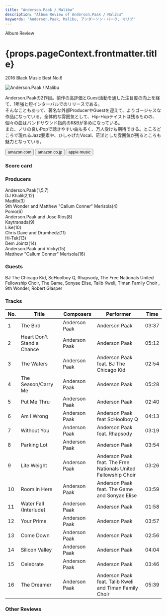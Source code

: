 ```yaml
---
title: "Anderson.Paak / Malibu"
description: "Album Review of Anderson.Paak / Malibu"
keywords: 'Anderson.Paak, Malibu, アンダーソン・パーク, マリブ'
---
```





<p className="largeP">Album Review</p>
<h1 className="h1--no--margin">{props.pageContext.frontmatter.title}</h1>
<p className="largeP"><Link to="/best50/2016/">2016 Black Music Best No.6</Link></p>

<Row  className="image-card-group">
	<Column colMd={"3"} colLg={"4"} noGutterMdLeft="">
       <ImageCard>

![Anderson.Paak / Malibu](../../images/cd/andersonpaak2L.jpg) 

</ImageCard>
	</Column>
	<Column colMd={"4"} colLg={"8"} noGutterMdLeft="">
		<p>
			Anderson.Paakの2作目。前作の高評価とGuest活動を通した注目度の向上を経て、1年強と短インターバルでのリリースである。
			<BR/>そんなこともあって、著名な外部ProducerやGuestを迎えて、よりゴージャスな作品になっている。全体的な雰囲気として、Hip-Hopテイストは残るものの、個々の曲はバンドサウンド指向のR&Bが多めになっている。
			<BR/>また、ノリの良いPopで聴きやすい曲も多く、万人受けも期待できる。ところどころで現れるJazz要素や、ひしゃげたVocal、茫洋とした雰囲気が残るところも魅力となっている。
		</p>
    <div>
			<Button href="https://amzn.to/3q7Qon9" kind="primary" size="small" renderIcon={ArrowUpRight24}>
   	 		amazon.com
     	</Button>
	 		<Button href="https://amzn.to/3bo1116" kind="secondary" size="small" renderIcon={ArrowUpRight24}>
    		amazon.co.jp
    	</Button>
			<Button href="https://apple.co/39eCxVr" kind="secondary" size="small" renderIcon={ArrowUpRight24}>
    		apple music
    	</Button>
	 	</div>
	</Column>
</Row>
<Row >
	<Column colMd={"4"} colLg={"4"} noGutterMdLeft="">
		<div>
  		<h3>Score card</h3>
			<SliderJS1 value="4" />
  		<SliderJS2 value="1" />
			<SliderJS3 value="1" />
  		<SliderJS4 value="9" />
		</div>
	</Column>
	<Column colMd={"4"} colLg={"8"} noGutterMdLeft="">
		<div>
			<h3>Producers</h3>
			<p>
				Anderson.Paak(1,5,7)
				<Br/>DJ Khalil(2,12)
				<Br/>Madlib(3)
				<Br/>9th Wonder and Matthew "Callum Conner" Merisola(4)
				<Br/>Pomo(6)
				<Br/>Anderson.Paak and Jose Rios(8)
				<Br/>Kaytranada(9)
				<Br/>Like(10)
				<Br/>Chris Dave and Drumhedz(11)
				<Br/>Hi-Tek(13)
				<Br/>Dem Jointz(14)
				<Br/>Anderson.Paak and Vicky(15)
				<Br/>Matthew "Callum Conner" Merisola(16)
			</p>
			<h3>Guests</h3>
			<p>
				BJ The Chicago Kid, ScHoolboy Q, Rhapsody, The Free Nationals United Fellowship Choir, The Game, Sonyae Elise, Talib Kweli, Timan Family Choir , 9th Wonder, Robert Glasper
			</p>
		</div>
	</Column>
</Row>

<h3>Tracks</h3>

| No. |	 Title                     |	 Composers   |	 Performer                                                    |	 Time	|
| --- |	-------------------------- | ------------- | -------------------------------------------------------------- | ----- |
|	1	  |	The Bird                   | Anderson Paak | Anderson Paak                                                 	|	03:37 |
|	2	  |	Heart Don't Stand a Chance | Anderson Paak | Anderson Paak                                                 	|	05:12 |
|	3	  |	The Waters                 | Anderson Paak | Anderson Paak feat. BJ The Chicago Kid                        	|	02:54 |
|	4	  |	The Season/Carry Me        | Anderson Paak | Anderson Paak                                                 	|	05:28 |
|	5	  |	Put Me Thru                | Anderson Paak | Anderson Paak                                                 	|	02:40 |
|	6	  |	Am I Wrong                 | Anderson Paak | Anderson Paak feat ScHoolboy Q                                	|	04:13 |
|	7	  |	Without You                | Anderson Paak | Anderson Paak feat. Rhapsody                                  	|	03:19 |
|	8	  |	Parking Lot                | Anderson Paak | Anderson Paak                                                 	|	03:54 |
|	9	  |	Lite Weight                | Anderson Paak | Anderson Paak feat. The Free Nationals United Fellowship Choir	|	03:26 |
|	10	|	Room in Here               | Anderson Paak | Anderson Paak feat. The Game and Sonyae Elise                 	|	03:59 |
|	11	|	Water Fall (Interlude)     | Anderson Paak | Anderson Paak                                                 	|	01:58 |
|	12	|	Your Prime                 | Anderson Paak | Anderson Paak                                                 	|	03:57 |
|	13	|	Come Down                  | Anderson Paak | Anderson Paak                                                 	|	02:56 |
|	14	|	Silicon Valley             | Anderson Paak | Anderson Paak                                                 	|	04:04 |
|	15	|	Celebrate                  | Anderson Paak | Anderson Paak                                                 	|	03:46 |
|	16	|	The Dreamer                | Anderson Paak | Anderson Paak feat. Talib Kweli and Timan Family Choir        	|	05:39 |

<h3>Other Reviews</h3>

<Row>
	<Column colMd={3} colLg={3} noGutterMdLeft>
		<Review1 />
	</Column>
	<Column colMd={3} colLg={3} noGutterMdLeft>
		<Review2 />
	</Column>
</Row>

<Row>
	<Column colMd={3} colLg={3} noGutterMdLeft>
		<Review3 />
	</Column>
</Row>